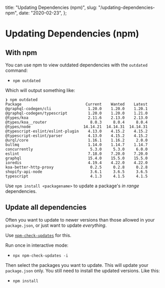   title: "Updating Dependencies (npm)",
  slug: "/updating-dependencies-npm",
  date: "2020-02-23",
};

# Updating Dependencies (npm)

## With npm

You can use npm to view outdated dependencies with the `outdated` command:

- `npm outdated`

Which will output something like:

```
❯ npm outdated
Package                            Current    Wanted    Latest
@graphql-codegen/cli                1.20.0    1.20.0    1.20.1
@graphql-codegen/typescript         1.20.0    1.20.0    1.21.0
@types/koa                          2.11.6    2.13.0    2.13.0
@types/koa__router                   8.0.3     8.0.4     8.0.4
@types/node                       14.14.21  14.14.31  14.14.31
@typescript-eslint/eslint-plugin    4.13.0    4.15.2    4.15.2
@typescript-eslint/parser           4.13.0    4.15.2    4.15.2
@urql/core                          1.16.1    1.16.2     2.0.0
bullmq                              1.14.0    1.14.7    1.14.7
concurrently                         5.3.0     5.3.0     6.0.0
eslint                              7.18.0    7.20.0    7.20.0
graphql                             15.4.0    15.5.0    15.5.0
ioredis                             4.19.4    4.22.0    4.22.0
koa-better-http-proxy                0.2.5     0.2.8     0.2.8
shopify-api-node                     3.6.1     3.6.5     3.6.5
typescript                           4.1.3     4.1.5     4.1.5
```

Use `npm install <packagename>` to update a package's _in range_ dependencies.

## Update all dependencies

Often you want to update to newer versions than those allowed in your `package.json`, or just want to update _everything_.

Use [`npm-check-updates`](https://github.com/raineorshine/npm-check-updates) for this.

Run once in interactive mode:

- `npx npm-check-updates -i`

Then select the packages you want to update. This will update your `package.json` only. You still need to install the updated versions. Like this:

- `npm install`
